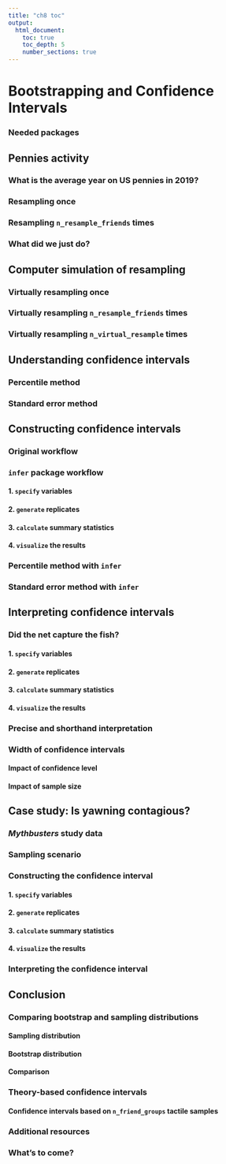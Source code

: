 ```yaml
---
title: "ch8 toc"
output:
  html_document:
    toc: true
    toc_depth: 5
    number_sections: true
---
```



# Bootstrapping and Confidence Intervals {#confidence-intervals}

### Needed packages {-#CI-packages}

## Pennies activity {#resampling-tactile}

### What is the average year on US pennies in 2019?
### Resampling once
### Resampling `n_resample_friends` times {#student-resamples}
### What did we just do? {#ci-what-did-we-just-do}

## Computer simulation of resampling {#resampling-simulation}

### Virtually resampling once
### Virtually resampling `n_resample_friends` times {#bootstrap-35-replicates}
### Virtually resampling `n_virtual_resample` times {#bootstrap-1000-replicates}

## Understanding confidence intervals {#ci-build-up}

### Percentile method {#percentile-method}
### Standard error method {#se-method}

## Constructing confidence intervals {#bootstrap-process}

### Original workflow
### `infer` package workflow {#infer-workflow}

#### 1. `specify` variables {-}
#### 2. `generate` replicates {-}
#### 3. `calculate` summary statistics {-}
#### 4. `visualize` the results {-}

### Percentile method with `infer` {#percentile-method-infer}

### Standard error method with `infer` {#infer-se}

## Interpreting confidence intervals {#one-prop-ci}

### Did the net capture the fish? {#ilyas-yohan}

#### 1. `specify` variables {-}
#### 2. `generate` replicates {-}
#### 3. `calculate` summary statistics {-}
#### 4. `visualize` the results {-}

### Precise and shorthand interpretation {#shorthand}

### Width of confidence intervals {#ci-width}

#### Impact of confidence level {-}
#### Impact of sample size {-}

## Case study: Is yawning contagious? {#case-study-two-prop-ci}

### *Mythbusters* study data
### Sampling scenario
### Constructing the confidence interval {#ci-build}

#### 1. `specify` variables {-}
#### 2. `generate` replicates {-}
#### 3. `calculate` summary statistics {-}
#### 4. `visualize` the results {-}

### Interpreting the confidence interval

## Conclusion {#ci-conclusion}

### Comparing bootstrap and sampling distributions {#bootstrap-vs-sampling}

#### Sampling distribution {-}
#### Bootstrap distribution {-}
#### Comparison {-}

### Theory-based confidence intervals {#theory-ci}

#### Confidence intervals based on `n_friend_groups` tactile samples {-}

### Additional resources

### What's to come?
